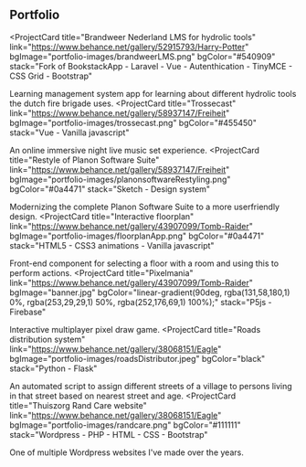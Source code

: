 ## Portfolio

<ProjectCard
  title="Brandweer Nederland LMS for hydrolic tools"
  link="https://www.behance.net/gallery/52915793/Harry-Potter"
  bgImage="portfolio-images/brandweerLMS.png"
  bgColor="#540909"
  stack="Fork of BookstackApp - Laravel - Vue - Autenthication - TinyMCE - CSS Grid - Bootstrap"
>
  Learning management system app for learning about different hydrolic tools the dutch fire brigade uses. 
</ProjectCard>
<ProjectCard
  title="Trossecast"
  link="https://www.behance.net/gallery/58937147/Freiheit"
  bgImage="portfolio-images/trossecast.png"
  bgColor="#455450"
  stack="Vue - Vanilla javascript"
>
  An online immersive night live music set experience. 
</ProjectCard>
<ProjectCard
  title="Restyle of Planon Software Suite"
  link="https://www.behance.net/gallery/58937147/Freiheit"
  bgImage="portfolio-images/planonsoftwareRestyling.png"
  bgColor="#0a4471"
  stack="Sketch - Design system"
>
  Modernizing the complete Planon Software Suite to a more userfriendly design.
</ProjectCard>
<ProjectCard
  title="Interactive floorplan"
  link="https://www.behance.net/gallery/43907099/Tomb-Raider"
  bgImage="portfolio-images/floorplanApp.png"
  bgColor="#0a4471"
  stack="HTML5 - CSS3 animations - Vanilla javascript"
>
  Front-end component for selecting a floor with a room and using this to perform actions.
</ProjectCard>
<ProjectCard
  title="Pixelmania"
  link="https://www.behance.net/gallery/43907099/Tomb-Raider"
  bgImage="banner.jpg"
  bgColor="linear-gradient(90deg, rgba(131,58,180,1) 0%, rgba(253,29,29,1) 50%, rgba(252,176,69,1) 100%);"
  stack="P5js - Firebase"
>
  Interactive multiplayer pixel draw game.
</ProjectCard>
<ProjectCard
  title="Roads distribution system"
  link="https://www.behance.net/gallery/38068151/Eagle"
  bgImage="portfolio-images/roadsDistributor.jpeg"
  bgColor="black"
  stack="Python - Flask"
>
  An automated script to assign different streets of a village to persons living in that street based on nearest street and age.
</ProjectCard>
<ProjectCard
  title="Thuiszorg Rand Care website"
  link="https://www.behance.net/gallery/38068151/Eagle"
  bgImage="portfolio-images/randcare.png"
  bgColor="#111111"
  stack="Wordpress - PHP - HTML - CSS - Bootstrap"
>
  One of multiple Wordpress websites I've made over the years.
</ProjectCard>